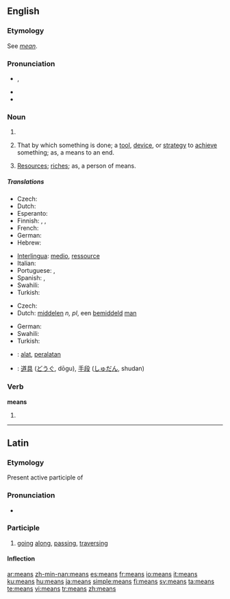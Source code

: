 {{wikipedia}}
==English==

{{rank|hundred|believe|white|282|means|thus|order|near}}

===Etymology===
See ''[[mean#Etymology 3|mean]]''.

===Pronunciation===
* {{IPA|/miːnz/}}, {{SAMPA|/mi:nz/}}
* {{audio|en-us-means.ogg|Audio (US)}}
* {{rhymes|iːnz}}

===Noun===
{{infl|en|noun}}

# {{plural of|mean}}
# {{plurale tantum}} That by which something is done; a [[tool]], [[device]], or [[strategy]] to [[achieve]] something; as, a means to an end.
# {{plurale tantum}} [[resources|Resources]]; [[riches]]; as, a person of means.

=====Translations=====
{{trans-top|that by which something is done}}
* Czech: {{t+|cs|prostředek|m}}
* Dutch: {{t+|nl|middel|n}}
* Esperanto: {{t+|eo|rimedo|xs=Esperanto}}
* Finnish: {{t+|fi|keino}}, {{t+|fi|väline}}, {{t+|fi|tapa}}
* French: {{t+|fr|moyen|m}}
* German: {{t+|de|Mittel|n}}
* Hebrew: {{t|he|אמצעי|m|tr=emtza'i|sc=Hebr}}
{{trans-mid}}
* [[Interlingua]]: [[medio]], [[ressource]]
* Italian: {{t+|it|mezzo|m}}
* Portuguese: {{t+|pt|meio|m}}, {{t+|pt|recurso|m}}
* Spanish: {{t-|es|medio|m}}, {{t+|es|recurso|m}}
* Swahili: {{t|sw|viombo|xs=Swahili}}
* Turkish: {{t+|tr|yol}}
{{trans-bottom}}

{{trans-top|resources}}
* Czech: {{t+|cs|prostředky|m|p}}
* Dutch: [[middelen]] ''n, pl'', een [[bemiddeld]] [[man]] {{m}}
{{trans-mid}}
* German: {{t+|de|Mittel|n}}
* Swahili: {{t|sw|viombo|xs=Swahili}}
* Turkish: {{t+|tr|kaynak}}
{{trans-bottom}}

{{checktrans-top}}
* {{ttbc|Indonesian}}: [[alat]], [[alat|peralatan]]
* {{ttbc|Japanese}}: [[道具]] ([[どうぐ]], dōgu), [[手段]] ([[しゅだん]], shudan)
{{checktrans-bottom}}

===Verb===
'''means'''

# {{third-person singular of|mean}}

----

==Latin==

===Etymology===
Present active participle of {{term|meo|meō|go along, traverse|lang=la}}

===Pronunciation===
* {{a|Classical}} {{IPA|/ˈme.aːns/|lang=la}}

===Participle===
{{la-present participle|me||ans}}

# [[going]] [[along]], [[passing]], [[traversing]]

====Inflection====
{{la-decl-3rd-part|means|meāns|meant}}

[[ar:means]]
[[zh-min-nan:means]]
[[es:means]]
[[fr:means]]
[[io:means]]
[[it:means]]
[[ku:means]]
[[hu:means]]
[[ja:means]]
[[simple:means]]
[[fi:means]]
[[sv:means]]
[[ta:means]]
[[te:means]]
[[vi:means]]
[[tr:means]]
[[zh:means]]